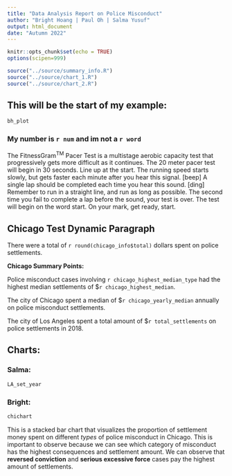 ```yaml
---
title: "Data Analysis Report on Police Misconduct"
author: "Bright Hoang | Paul Oh | Salma Yusuf"
output: html_document
date: "Autumn 2022"
---
```


```r
knitr::opts_chunk$set(echo = TRUE)
options(scipen=999)
```

``` r
source("../source/summary_info.R")
source("../source/chart_1.R")
source("../source/chart_2.R")
```

## This will be the start of my example:

```r
bh_plot
```

### My number is `r num` and im  not a `r word`

The FitnessGram^TM^ Pacer Test is a multistage aerobic capacity test that progressively gets more difficult as it continues. The 20 meter pacer test will begin in 30 seconds. Line up at the start. The running speed starts slowly, but gets faster each minute after you hear this signal. [beep] A single lap should be completed each time you hear this sound. [ding] Remember to run in a straight line, and run as long as possible. The second time you fail to complete a lap before the sound, your test is over. The test will begin on the word start. On your mark, get ready, start.


## Chicago Test Dynamic Paragraph

There were a total of `r round(chicago_info$total)` dollars spent on police settlements.

**Chicago Summary Points:**

Police misconduct cases involving `r chicago_highest_median_type` had the 
highest median settlements of $`r chicago_highest_median`.

The city of Chicago spent a median of $`r chicago_yearly_median` annually on
police misconduct settlements.

The city of Los Angeles spent a total amount of $`r total_settlements` on police settlements in 2018.

## Charts:

### Salma: 

```r
LA_set_year
```





### Bright: 
```r
chichart
```

This is a stacked bar chart that visualizes the proportion of settlement money spent on different *types* of police misconduct in Chicago. This is important to observe because we can see which category of misconduct has the highest consequences and settlement amount. We can observe that **reversed conviction** and **serious excessive force** cases pay the highest amount of settlements.